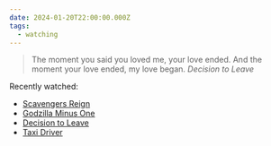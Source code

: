 ```yaml
---
date: 2024-01-20T22:00:00.000Z
tags:
  - watching
---
```

> The moment you said you loved me, your love ended. And the moment your love ended, my love began.
> <cite><i>Decision to Leave</i></cite>

Recently watched:

* [Scavengers Reign](https://letterboxd.com/film/scavengers-reign/)
* [Godzilla Minus One](https://letterboxd.com/film/godzilla-minus-one/)
* [Decision to Leave](https://letterboxd.com/film/decision-to-leave/)
* [Taxi Driver](https://letterboxd.com/film/taxi-driver/)